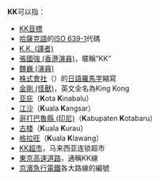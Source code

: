 '''KK'''可以指：
* [[KK音標|KK音標]]
* [[哈薩克語|哈薩克語]]的[[ISO_639-1|ISO 639-1]]代碼
* [[K.K._(譯者)|K.K. (譯者)]]
* [[張國強_(香港演員)|張國強 (香港演員)]]，暱稱“KK”
* [[魏巍_(演員)|魏巍 (演員)]]
* [[株式會社|株式會社]]（{{jpn|j=株式会社|rm=kabushiki kaisha}}）的[[日語羅馬字|日語羅馬字]]縮寫
* [[金剛_(怪獸)|金剛 (怪獸)]]，英文全名為King Kong
* [[亚庇|亚庇]]（'''K'''ota '''K'''inabalu）
* [[江沙|江沙]]（'''K'''uala '''K'''angsar）
* [[哥打巴魯縣_(印尼)|哥打巴魯縣 (印尼)]]（'''K'''abupaten '''K'''otabaru）
* [[古楼|古楼]]（'''K'''uala '''K'''urau）
* [[格拉旺|格拉旺]]（'''K'''uala '''K'''lawang）
* [[KK超市|KK超市]]，马来西亚连锁超市
* [[東京高速道路|東京高速道路]]，通稱KK線
* [[京濱急行電鐵|京濱急行電鐵]]各大路線的編號

{{disambig|Cat=二字拉丁字母缩写消歧义}}